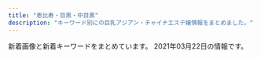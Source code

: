```yaml
---
title: "恵比寿・目黒・中目黒"
description: "キーワード別にの巨乳アジアン・チャイナエステ嬢情報をまとめました。"
---
```


新着画像と新着キーワードをまとめています。
2021年03月22日の情報です。

<DmmAffiliateIns />
<KeywordTable
  shops={
    [
    {
        "img_links": [
            "http://onlyone.tyo.cm/photos/sites/5/2020/02/2020022610121615.jpg",
            "http://onlyone.tyo.cm/photos/sites/5/2019/02/2019022310345266.jpg",
            "http://onlyone.tyo.cm/photos/sites/5/2020/09/2020092510524025.jpg",
            "http://onlyone.tyo.cm/images/top.png",
            "http://onlyone.tyo.cm/photos/sites/5/2019/08/2019082610481667.jpg",
            "http://onlyone.tyo.cm/images/acc3.jpg",
            "http://onlyone.tyo.cm/photos/sites/5/2020/09/2020092510523998.jpg",
            "http://onlyone.tyo.cm/photos/sites/5/2019/11/2019112117013754.jpg",
            "http://onlyone.tyo.cm/photos/sites/5/2019/12/2019121715483135.jpg",
            "http://onlyone.tyo.cm/photos/sites/5/2019/07/201907171609201.jpg",
            "http://onlyone.tyo.cm/photos/sites/5/2018/09/2018092710191274.jpg",
            "http://onlyone.tyo.cm/photos/sites/5/2018/11/2018112110301745.jpg",
            "http://onlyone.tyo.cm/photos/sites/5/2018/03/2018031607430562.jpg",
            "http://onlyone.tyo.cm/photos/sites/5/2020/09/2020090210405221.jpg",
            "http://onlyone.tyo.cm/photos/sites/5/2020/06/2020060815500896.jpg",
            "http://onlyone.tyo.cm/photos/sites/5/2019/07/2019071716092046.jpg",
            "http://onlyone.tyo.cm/photos/sites/5/2017/11/2017112708111797.jpg",
            "http://onlyone.tyo.cm/images/room1.jpg",
            "http://onlyone.tyo.cm/photos/sites/5/2019/01/2019013017371133.jpg",
            "http://onlyone.tyo.cm/photos/sites/5/2018/06/2018062904050630.jpg",
            "http://onlyone.tyo.cm/images/acc1.jpg",
            "http://onlyone.tyo.cm/photos/sites/5/2020/01/2020011413501066.jpg",
            "http://onlyone.tyo.cm/images/new.jpg",
            "http://onlyone.tyo.cm/photos/sites/5/2020/01/2020011412572423.jpg",
            "http://onlyone.tyo.cm/photos/sites/5/2019/06/2019060510472559.jpg",
            "http://onlyone.tyo.cm/photos/sites/5/2019/01/2019011814353078.jpg",
            "http://onlyone.tyo.cm/photos/sites/5/2021/03/2021030316101626.jpg",
            "http://onlyone.tyo.cm/images/room3.jpg",
            "http://onlyone.tyo.cm/photos/sites/5/2018/11/2018110713255310.jpg",
            "http://onlyone.tyo.cm/images/room2.jpg",
            "http://onlyone.tyo.cm/images/line.jpg",
            "http://onlyone.tyo.cm/photos/sites/5/2021/02/202102181024101.jpg",
            "http://onlyone.tyo.cm/photos/sites/5/2018/07/2018071709241386.jpg",
            "http://onlyone.tyo.cm/photos/sites/5/2019/02/2019022310334774.jpg",
            "http://onlyone.tyo.cm/photos/sites/5/2019/11/2019110105153240.jpg",
            "http://onlyone.tyo.cm/images/s_staff.png",
            "http://onlyone.tyo.cm/photos/sites/5/2018/08/2018082407542866.jpg",
            "http://onlyone.tyo.cm/images/acc2.jpg",
            "http://onlyone.tyo.cm/photos/sites/5/2019/05/2019052911352557.jpg",
            "http://onlyone.tyo.cm/photos/sites/5/2019/07/2019070616424775.jpg",
            "http://onlyone.tyo.cm/photos/sites/5/2020/09/2020092617301564.jpg",
            "http://onlyone.tyo.cm/images/room4.jpg",
            "http://onlyone.tyo.cm/photos/sites/5/2021/02/202102201049167.jpg",
            "http://onlyone.tyo.cm/photos/sites/5/2019/12/2019120510353312.jpg",
            "http://onlyone.a1.ies.bz/upload/sites/5/2021/03/2021030316101022.jpg",
            "http://onlyone.tyo.cm/photos/sites/5/2021/02/2021022515094363.jpg",
            "http://onlyone.tyo.cm/photos/sites/5/2019/06/2019060510384975.jpg",
            "http://onlyone.tyo.cm/photos/sites/5/2019/07/2019070711031982.jpg",
            "http://onlyone.tyo.cm/images/acc4.jpg",
            "http://onlyone.tyo.cm/photos/sites/5/2021/02/2021021810240848.jpg",
            "http://onlyone.tyo.cm/photos/sites/5/2019/11/2019110105152849.jpg",
            "http://onlyone.tyo.cm/photos/sites/5/2020/07/2020070215334437.jpg",
            "http://onlyone.tyo.cm/photos/sites/5/2020/01/2020011413500417.jpg",
            "http://onlyone.tyo.cm/photos/sites/5/2020/03/2020031716151746.jpg",
            "http://onlyone.tyo.cm/photos/sites/5/2020/09/2020092510523723.jpg",
            "http://onlyone.tyo.cm/photos/sites/5/2019/03/2019030418403098.jpg",
            "http://onlyone.tyo.cm/photos/sites/5/2020/07/2020070217061815.jpg",
            "http://onlyone.tyo.cm/photos/sites/5/2018/10/201810181432433.jpg",
            "http://onlyone.tyo.cm/photos/sites/5/2019/05/2019050915292562.jpg",
            "http://onlyone.tyo.cm/photos/sites/5/2021/02/2021022216501749.jpg",
            "http://onlyone.tyo.cm/images/s_link.png",
            "http://onlyone.tyo.cm/photos/sites/5/2021/03/2021030316101022.jpg",
            "http://onlyone.tyo.cm/photos/sites/5/2020/05/2020051419324761.jpg",
            "http://onlyone.tyo.cm/photos/sites/5/2018/08/2018080308152252.jpg",
            "http://onlyone.tyo.cm/photos/sites/5/2019/08/2019080815010066.jpg",
            "http://onlyone.tyo.cm/photos/sites/5/2020/09/2020092218541894.jpg"
        ],
        "name": "OnlyOne",
        "keywords": {
            "E": 2,
            "88": 3,
            "85": 8,
            "F": 1,
            "83": 2,
            "84": 1,
            "D": 26,
            "C": 4,
            "87": 6,
            "86": 12
        },
        "station": "JR\u76ee\u9ed2\u99c5\u897f\u53e3",
        "url": "http://onlyone.tyo.cm/"
    },
    {
        "url": "http://www.oasis.esjoho.com/",
        "station": "\u897f\u5c0f\u5c71\u99c5",
        "name": "\u7652\u3057\u5bb6",
        "img_links": [
            "http://www.oasis.esjoho.com/files/001-02.jpg",
            "http://www.oasis.esjoho.com/img/ttl_info.png",
            "http://www.oasis.esjoho.com/img/btn_blog.png",
            "http://www.oasis.esjoho.com/img/btn_side_mobile.jpg",
            "http://www.oasis.esjoho.com/files/002-02.jpg",
            "http://www.oasis.esjoho.com/files/004-02.jpg",
            "http://www.oasis.esjoho.com/files/005-02.jpg",
            "http://www.oasis.esjoho.com/files/005.jpg",
            "http://www.oasis.esjoho.com/img/ttl_news.png",
            "http://www.oasis.esjoho.com/files/001.jpg",
            "http://www.oasis.esjoho.com/files/002.jpg",
            "http://www.oasis.esjoho.com/img/pickup.jpg",
            "http://www.oasis.esjoho.com/files/004.jpg",
            "http://www.oasis.esjoho.com/img/tel.png",
            "http://www.oasis.esjoho.com/img/goback.jpg"
        ],
        "keywords": {
            "87": 4,
            "85": 2,
            "C": 14,
            "86": 2,
            "D": 6
        }
    },
    {
        "img_links": [
            "http://victoria.tyo.cm/photos/sites/13/2019/07/2019070206503156.jpg",
            "http://victoria.tyo.cm/photos/sites/13/2019/04/2019040304024424.jpg",
            "http://victoria.tyo.cm/images/s_staff.png",
            "http://victoria.tyo.cm/photos/sites/13/2018/12/2018122904411765.jpg",
            "http://victoria.tyo.cm/photos/sites/13/2020/02/202002030340133.jpg",
            "http://victoria.tyo.cm/photos/sites/13/2019/10/2019101403232834.jpg",
            "http://victoria.tyo.cm/photos/sites/13/2019/01/2019010506292922.jpg",
            "http://victoria.tyo.cm/photos/sites/13/2018/12/2018122701570616.jpg",
            "http://victoria.tyo.cm/photos/sites/13/2019/12/2019120904521737.jpg",
            "http://victoria.tyo.cm/photos/sites/13/2018/12/2018121502493879.jpg",
            "http://victoria.tyo.cm/photos/sites/13/2019/02/2019022703022355.jpg",
            "http://victoria.tyo.cm/photos/sites/13/2019/12/2019120106181894.jpg",
            "http://victoria.tyo.cm/photos/sites/13/2020/01/2020011205500461.jpg",
            "http://victoria.tyo.cm/photos/sites/13/2019/12/2019120406433710.jpg",
            "http://victoria.tyo.cm/images/top.jpg",
            "http://victoria.tyo.cm/photos/sites/13/2019/10/2019100904082968.jpg",
            "http://victoria.tyo.cm/photos/sites/13/2019/01/2019011103510521.jpg",
            "http://victoria.tyo.cm/images/news.jpg",
            "http://victoria.tyo.cm/images/room2.jpg",
            "http://victoria.tyo.cm/photos/sites/13/2020/02/2020021307433041.jpg",
            "http://victoria.tyo.cm/photos/sites/13/2019/08/2019080607062415.jpg",
            "http://victoria.tyo.cm/images/room1.jpg",
            "http://victoria.tyo.cm/photos/sites/13/2018/12/2018121502493953.jpg",
            "http://victoria.tyo.cm/photos/sites/13/2020/01/2020012005552622.jpg",
            "http://victoria.tyo.cm/photos/sites/13/2021/02/2021021509575615.jpg",
            "http://victoria.tyo.cm/images/room4.jpg",
            "http://victoria.tyo.cm/photos/sites/13/2019/04/2019041807165826.jpg",
            "http://victoria.tyo.cm/photos/sites/13/2020/02/2020020104570910.jpg",
            "http://victoria.tyo.cm/images/pick.jpg",
            "http://victoria.tyo.cm/images/face.jpg",
            "http://victoria.tyo.cm/photos/sites/13/2019/01/2019012509534353.jpg",
            "http://victoria.tyo.cm/photos/sites/13/2018/12/2018121502493814.jpg",
            "http://victoria.tyo.cm/photos/sites/13/2019/02/2019021407162693.jpg",
            "http://victoria.tyo.cm/photos/sites/13/2020/10/2020100803550565.jpg",
            "http://victoria.tyo.cm/photos/sites/13/2019/01/2019010506293526.jpg",
            "http://victoria.tyo.cm/photos/sites/13/2019/05/201905100639429.jpg",
            "http://victoria.tyo.cm/photos/sites/13/2018/12/2018122904422525.jpg",
            "https://www.a-side.com/ad/koko/include/banner/koko_125x125.png",
            "http://victoria.tyo.cm/photos/sites/13/2019/01/2019012509505197.jpg",
            "http://victoria.tyo.cm/images/mobile.jpg",
            "http://victoria.tyo.cm/photos/sites/13/2019/12/2019120904521188.jpg",
            "http://victoria.tyo.cm/photos/sites/13/2020/01/2020011104241542.jpg",
            "http://victoria.tyo.cm/images/room3.jpg",
            "http://victoria.tyo.cm/photos/sites/13/2019/06/2019061005275095.jpg",
            "http://victoria.tyo.cm/photos/sites/13/2020/03/2020031904101259.jpg",
            "http://victoria.tyo.cm/photos/sites/13/2019/01/2019012108071242.jpg",
            "http://victoria.tyo.cm/photos/sites/13/2018/12/2018122701570643.jpg",
            "http://victoria.tyo.cm/photos/sites/13/2018/12/2018121502493847.jpg",
            "http://victoria.tyo.cm/photos/sites/13/2019/02/2019021206543056.jpg",
            "http://victoria.tyo.cm/photos/sites/13/2019/10/2019100904083557.jpg",
            "http://victoria.tyo.cm/photos/sites/13/2020/01/2020012005552181.jpg"
        ],
        "name": "Victoria\u30fb\u30d3\u30af\u30c8\u30ea\u30a2",
        "station": "JR\u76ee\u9ed2\u99c5\u6771\u53e3",
        "url": "http://victoria.tyo.cm/",
        "keywords": {
            "C": 8,
            "83": 8,
            "G": 1,
            "F": 1,
            "E": 3,
            "86": 10,
            "89": 1,
            "82": 2,
            "87": 4,
            "D": 20,
            "85": 7,
            "93": 1
        }
    },
    {
        "name": "With you\u30fb\u30a6\u30a3\u30ba\u30e6\u30fc",
        "keywords": {
            "D": 19,
            "C": 35
        },
        "url": "http://with-you.tyo.cm",
        "station": "JR\u76ee\u9ed2\u99c5\u6771\u53e3",
        "img_links": [
            "http://with-you.tyo.cm/photos/sites/6/2019/11/2019110107573374.jpg",
            "http://with-you.tyo.cm/photos/sites/6/2019/11/2019112214502832.jpg",
            "http://with-you.tyo.cm/photos/sites/6/2019/10/2019102716505124.jpg",
            "http://with-you.tyo.cm/photos/sites/6/2019/12/2019121017051597.jpg",
            "http://with-you.tyo.cm/photos/sites/6/2019/11/2019110107572662.jpg",
            "http://with-you.tyo.cm/photos/sites/6/2019/11/2019112214503286.jpg",
            "http://with-you.tyo.cm/photos/sites/6/2019/11/2019112916080552.jpg",
            "http://with-you.tyo.cm/images/s_recuit.jpg",
            "http://with-you.tyo.cm/photos/sites/6/2019/02/2019021816155116.jpg",
            "http://with-you.tyo.cm/photos/sites/6/2019/11/2019110108002447.jpg",
            "http://with-you.tyo.cm/photos/sites/6/2020/03/2020032714573892.jpg",
            "http://with-you.tyo.cm/images/s_pick.jpg",
            "http://with-you.tyo.cm/photos/sites/6/2019/02/2019021818395644.jpg",
            "http://with-you.tyo.cm/images/s_news.jpg",
            "http://with-you.tyo.cm/images/top.png",
            "http://with-you.tyo.cm/photos/sites/6/2020/06/2020061515330329.jpg",
            "http://with-you.tyo.cm/photos/sites/6/2019/06/2019060510455732.jpg",
            "http://with-you.tyo.cm/images/s_link.jpg",
            "http://with-you.tyo.cm/photos/sites/6/2019/11/2019110606012817.jpg",
            "http://with-you.tyo.cm/photos/sites/6/2019/11/2019112916075124.jpg",
            "http://hanamizuki2.a1.ies.bz/upload/sites/6/2021/02/2021022216380216.jpg",
            "http://with-you.tyo.cm/photos/sites/6/2019/12/2019121914290846.jpg",
            "http://with-you.tyo.cm/photos/sites/6/2019/11/2019112517122617.jpg",
            "http://with-you.tyo.cm/photos/sites/6/2019/11/2019111915264240.jpg",
            "http://with-you.tyo.cm/photos/sites/6/2020/06/2020061515324852.jpg",
            "http://with-you.tyo.cm/photos/sites/6/2019/02/2019021816145119.jpg",
            "http://with-you.tyo.cm/photos/sites/6/2019/11/2019110108001772.jpg",
            "http://with-you.tyo.cm/photos/sites/6/2020/09/2020092511214697.jpg",
            "http://with-you.tyo.cm/photos/sites/6/2020/03/2020032714542799.jpg",
            "http://with-you.tyo.cm/photos/sites/6/2019/12/2019121017051599.jpg",
            "http://with-you.tyo.cm/photos/sites/6/2019/02/2019021818404723.jpg",
            "http://with-you.tyo.cm/images/s_staff.jpg",
            "http://with-you.tyo.cm/photos/sites/6/2019/12/2019121914290210.jpg",
            "http://with-you.tyo.cm/photos/sites/6/2021/02/2021022216380216.jpg",
            "http://with-you.tyo.cm/photos/sites/6/2019/11/2019112517121980.jpg",
            "http://with-you.tyo.cm/photos/sites/6/2019/11/2019112916075813.jpg",
            "http://with-you.tyo.cm/photos/sites/6/2019/11/2019110806175734.jpg",
            "http://with-you.tyo.cm/photos/sites/6/2019/03/2019030615474648.jpg",
            "http://with-you.tyo.cm/photos/sites/6/2019/11/2019111915264046.jpg",
            "http://with-you.tyo.cm/photos/sites/6/2019/11/2019110806175615.jpg",
            "http://with-you.tyo.cm/photos/sites/6/2019/10/2019102716505281.jpg"
        ]
    },
    {
        "img_links": [
            "http://www.himawari-aroma.xyz/images/psd/off.jpg",
            "http://www.himawari-aroma.xyz/images/sys.jpg",
            "http://www.himawari-aroma.xyz/images/staff/3/mayu.png",
            "http://www.himawari-aroma.xyz/images/shop/4/1.jpg",
            "http://www.himawari-aroma.xyz/images/shop/4/2.jpg",
            "http://www.himawari-aroma.xyz/images/staff/3/ami.png",
            "http://www.himawari-aroma.xyz/images/13.png",
            "http://www.himawari-aroma.xyz/images/shop/1.png"
        ],
        "keywords": {},
        "url": "http://www.himawari-aroma.xyz/",
        "name": "\u3072\u307e\u308f\u308a",
        "station": "JR\u6075\u6bd4\u5bff\u99c5\u897f\u53e3"
    },
    {
        "name": "Angel-\u30a8\u30f3\u30b8\u30a7\u30eb-",
        "url": "http://angel.jpn.cm/",
        "station": "JR\u76ee\u9ed2\u99c5\u6771\u53e3",
        "keywords": {
            "E": 4,
            "85": 4,
            "84": 3,
            "F": 1,
            "C": 41,
            "88": 3,
            "87": 3,
            "89": 3,
            "86": 9,
            "90": 1,
            "D": 26
        },
        "img_links": [
            "http://angel.jpn.cm/photos/sites/3/2021/02/2021022516024747.jpg",
            "http://angel.jpn.cm/photos/sites/3/2020/06/2020061515170635.jpg",
            "http://angel.jpn.cm/photos/sites/3/2016/08/staff2.jpg",
            "http://angel.jpn.cm/photos/sites/3/2017/12/2017122705371661.jpg",
            "http://angel.jpn.cm/photos/sites/3/2019/11/201911181407260.jpg",
            "http://angel.jpn.cm/photos/sites/3/2016/08/staff37.jpg",
            "http://angel.jpn.cm/photos/sites/3/2016/08/staff25.jpg",
            "http://angel.jpn.cm/photos/sites/3/2017/03/2.jpg",
            "http://angel.jpn.cm/photos/sites/3/2018/06/2018062105525655.jpg",
            "http://angel.jpn.cm/photos/sites/3/2019/07/2019071016030711.jpg",
            "http://angel.jpn.cm/images/mobile.jpg",
            "http://angel.jpn.cm/photos/sites/3/2016/08/staff29.jpg",
            "http://angel.jpn.cm/photos/sites/3/2017/11/2017112010234266.jpg",
            "http://angel.jpn.cm/images/room2.jpg",
            "http://angel.jpn.cm/images/room4.jpg",
            "http://angel.jpn.cm/photos/sites/3/2019/10/2019100910242499.jpg",
            "http://angel.jpn.cm/photos/sites/3/2016/10/staff01a.jpg",
            "http://angel.jpn.cm/images/room6.jpg",
            "http://angel.jpn.cm/images/s_pick.png",
            "http://angel.jpn.cm/photos/sites/3/2019/07/2019071213431954.jpg",
            "http://angel.jpn.cm/photos/sites/3/2016/09/staff40.jpg",
            "http://angel.jpn.cm/photos/sites/3/2018/09/2018091001155585.jpg",
            "http://angel.jpn.cm/photos/sites/3/2017/05/8.jpg",
            "http://angel.jpn.cm/photos/sites/3/2016/10/staff41.jpg",
            "http://angel.jpn.cm/photos/sites/3/2016/08/staff22.jpg",
            "http://angel.jpn.cm/photos/sites/3/2016/08/staff37a.jpg",
            "http://angel.jpn.cm/images/room3.jpg",
            "http://angel.jpn.cm/photos/sites/3/2016/09/72670992207769698.jpg",
            "http://angel.jpn.cm/photos/sites/3/2016/08/staff11.jpg",
            "http://angel.jpn.cm/photos/sites/3/2018/06/2018061601280885.jpg",
            "http://angel.jpn.cm/photos/sites/3/2016/08/staff25a.jpg",
            "http://angel.jpn.cm/images/s_staff.png",
            "http://angel.jpn.cm/photos/sites/3/2016/08/staff24.jpg",
            "http://angel.jpn.cm/photos/sites/3/2017/04/1.jpg",
            "http://angel.jpn.cm/photos/sites/3/2016/08/staff7.jpg",
            "http://angel.jpn.cm/photos/sites/3/2016/08/staff3.jpg",
            "http://angel.jpn.cm/photos/sites/3/2017/01/1.jpg",
            "http://angel.jpn.cm/photos/sites/3/2016/08/staff4a.jpg",
            "http://angel.jpn.cm/photos/sites/3/2016/08/staff39.jpg",
            "http://angel.jpn.cm/photos/sites/3/2016/08/staff4.jpg",
            "http://angel.jpn.cm/images/girl-z1.jpg",
            "http://angel.jpn.cm/photos/sites/3/2019/12/2019122718552430.jpg",
            "http://angel.jpn.cm/photos/sites/3/2017/11/201711280608539.jpg",
            "http://angel.jpn.cm/photos/sites/3/2016/08/staff35.jpg",
            "http://angel.jpn.cm/photos/sites/3/2016/08/staff5.jpg",
            "http://angel.jpn.cm/photos/sites/3/2016/08/staff28a.jpg",
            "http://angel.jpn.cm/photos/sites/3/2017/12/201712270537317.jpg",
            "http://angel.jpn.cm/images/top02.jpg",
            "http://angel.jpn.cm/photos/sites/3/2016/08/staff2a.jpg",
            "http://angel.jpn.cm/images/room1.jpg",
            "http://angel.jpn.cm/images/top01.jpg",
            "http://angel.jpn.cm/photos/sites/3/2019/12/2019122718552333.jpg",
            "http://angel.jpn.cm/photos/sites/3/2018/11/201811011331167.jpg",
            "http://angel.jpn.cm/images/s_mobile.png",
            "http://angel.jpn.cm/photos/sites/3/2019/06/2019060510404179.jpg",
            "http://angel.jpn.cm/images/girl-z2.jpg",
            "http://angel.jpn.cm/photos/sites/3/2016/08/staff36h.jpg",
            "http://angel.jpn.cm/photos/sites/3/2016/08/staff14.jpg",
            "http://angel.jpn.cm/photos/sites/3/2016/08/staff3a.jpg",
            "http://angel.jpn.cm/images/room5.jpg",
            "http://angel.jpn.cm/photos/sites/3/2016/08/staff28.jpg",
            "http://angel.jpn.cm/photos/sites/3/2016/08/staff8a.jpg",
            "http://angel.jpn.cm/photos/sites/3/2016/08/staff23.jpg",
            "http://angel.jpn.cm/images/s_link.png",
            "http://angel.jpn.cm/photos/sites/3/2016/08/staff21a.jpg",
            "http://angel.jpn.cm/photos/sites/3/2018/06/2018061505064251.jpg",
            "http://angel.jpn.cm/photos/sites/3/2021/02/2021021714005240.jpg",
            "http://angel.jpn.cm/photos/sites/3/2016/08/staff38.jpg",
            "http://angel.jpn.cm/photos/sites/3/2018/06/2018061505064271.jpg",
            "http://angel.jpn.cm/images/info.jpg",
            "http://angel.jpn.cm/images/s_news.png",
            "http://angel.jpn.cm/images/room7.jpg",
            "http://angel.jpn.cm/photos/sites/3/2019/06/201906051042276.jpg",
            "http://angel.jpn.cm/photos/sites/3/2016/08/staff5a.jpg",
            "http://angel.jpn.cm/images/nbj3.jpg",
            "http://angel.jpn.cm/photos/sites/3/2020/09/2020092511154515.jpg",
            "http://cdn.dino-es.com/images/logo/150x40DinoEs.png",
            "http://angel.jpn.cm/photos/sites/3/2016/08/staff21.jpg",
            "http://angel.jpn.cm/photos/sites/3/2016/10/staff01.jpg",
            "http://angel.jpn.cm/photos/sites/3/2019/12/2019122718552413.jpg",
            "http://angel.jpn.cm/photos/sites/3/2016/08/staff8.jpg",
            "http://angel.jpn.cm/photos/sites/3/2016/08/staff36g.jpg",
            "http://angel.jpn.cm/photos/sites/3/2019/11/2019111814073465.jpg"
        ]
    },
    {
        "name": "\u6d77\u8cca\u8239",
        "url": "http://kaizokusen.jpn.mn/",
        "station": "\u4e2d\u76ee\u9ed2\u99c5\u5357\u6539\u672d\u897f\u53e3",
        "keywords": {
            "E": 26,
            "83": 7,
            "87": 30,
            "84": 2,
            "85": 27,
            "86": 31,
            "D": 77,
            "C": 44,
            "88": 9
        },
        "img_links": [
            "http://kaizokusen.jpn.mn/images/mobile.jpg",
            "http://kaizokusen.jpn.mn/photos/sites/31/2020/12/2020120801390122.jpg",
            "http://kaizokusen.jpn.mn/photos/sites/31/2019/01/2019012803255272.jpg",
            "http://kaizokusen.jpn.mn/photos/sites/31/2019/06/2019060402255852.jpg",
            "http://kaizokusen.jpn.mn/photos/sites/31/2019/02/2019022801560094.jpg",
            "http://kaizokusen.jpn.mn/images/s_link.png",
            "http://kaizokusen.jpn.mn/photos/sites/31/2019/11/2019111410352979.jpg",
            "http://kaizokusen.jpn.mn/photos/sites/31/2020/06/2020061302013959.jpg",
            "http://kaizokusen.jpn.mn/photos/sites/31/2019/03/2019032601332117.jpg",
            "http://kaizokusen.jpn.mn/photos/sites/31/2018/12/2018122706404758.jpg",
            "http://kaizokusen.jpn.mn/photos/sites/31/2020/06/2020061305220545.jpg",
            "http://kaizokusen.jpn.mn/images/news_bj3.jpg",
            "http://kaizokusen.jpn.mn/photos/sites/31/2020/06/2020062208015349.jpg",
            "http://kaizokusen.jpn.mn/images/s_pick.png",
            "http://kaizokusen.jpn.mn/photos/sites/31/2020/06/2020060409294464.jpg",
            "http://kaizokusen.jpn.mn/photos/sites/31/2020/04/2020042207290081.jpg",
            "http://kaizokusen.jpn.mn/photos/sites/31/2021/03/202103220145503.jpg",
            "http://kaizokusen.jpn.mn/photos/sites/31/2019/05/2019051702252726.jpg",
            "http://kaizokusen.jpn.mn/photos/sites/31/2019/11/2019111401215721.jpg",
            "http://kaizokusen.jpn.mn/photos/sites/31/2019/06/2019061406003197.jpg",
            "http://kaizokusen.jpn.mn/photos/sites/31/2020/03/2020031402334084.jpg",
            "http://kaizokusen.jpn.mn/photos/sites/31/2020/01/2020011609085443.jpg",
            "http://kaizokusen.jpn.mn/photos/sites/31/2019/12/201912200917482.jpg",
            "http://kaizokusen.jpn.mn/photos/sites/31/2019/02/2019021410470448.jpg",
            "http://kaizokusen.jpn.mn/photos/sites/31/2020/08/2020082411195272.jpg",
            "http://kaizokusen.jpn.mn/photos/sites/31/2020/05/2020051510144982.jpg",
            "http://kaizokusen.jpn.mn/images/top.jpg",
            "http://kaizokusen.jpn.mn/photos/sites/31/2020/03/2020030801205388.jpg",
            "http://kaizokusen.jpn.mn/photos/sites/31/2020/01/2020010602051995.jpg",
            "http://kaizokusen.jpn.mn/images/end.png",
            "http://kaizokusen.jpn.mn/images/s_contact.jpg",
            "http://kaizokusen.jpn.mn/photos/sites/31/2019/09/2019092905302643.jpg",
            "http://kaizokusen.jpn.mn/photos/sites/31/2019/06/2019060402255271.jpg",
            "http://kaizokusen.jpn.mn/photos/sites/31/2019/06/2019061406003081.jpg",
            "http://kaizokusen.jpn.mn/images/s_news.jpg",
            "http://kaizokusen.jpn.mn/photos/sites/31/2019/01/2019010309225534.jpg",
            "http://kaizokusen.jpn.mn/images/headline.jpg",
            "http://kaizokusen.jpn.mn/photos/sites/31/2018/12/2018121710580889.jpg",
            "http://kaizokusen.jpn.mn/images/news_bj1.jpg",
            "http://kaizokusen.jpn.mn/photos/sites/31/2019/12/2019121904244431.jpg",
            "http://kaizokusen.jpn.mn/photos/sites/31/2019/12/2019122806012497.jpg",
            "http://kaizokusen.jpn.mn/photos/sites/31/2019/11/2019112102290816.jpg",
            "http://kaizokusen.jpn.mn/photos/sites/31/2019/01/201901130238317.jpg",
            "http://kaizokusen.jpn.mn/photos/sites/31/2019/09/2019091102140786.jpg",
            "http://kaizokusen.jpn.mn/images/news04.jpg",
            "http://kaizokusen.jpn.mn/photos/sites/31/2019/04/2019040301572848.jpg",
            "http://kaizokusen.jpn.mn/photos/sites/31/2018/07/2018070912312985.jpg",
            "http://kaizokusen.jpn.mn/photos/sites/31/2020/11/2020112103070699.jpg",
            "http://kaizokusen.jpn.mn/images/news03.jpg",
            "http://kaizokusen.jpn.mn/photos/sites/31/2020/02/2020022107354732.jpg",
            "http://kaizokusen.jpn.mn/images/s_staff.png",
            "http://kaizokusen.jpn.mn/photos/sites/31/2019/03/2019032710574970.jpg",
            "http://kaizokusen.jpn.mn/photos/sites/31/2020/08/2020080301195061.jpg",
            "http://kaizokusen.jpn.mn/photos/sites/31/2020/02/202002070127147.jpg"
        ]
    },
    {
        "name": "\u7f8e\u9b54\u5973",
        "img_links": [
            "http://bimajo-massage.work/sp/img/p-7.jpg",
            "http://bimajo-massage.work/sp/img/t-s.jpg",
            "http://bimajo-massage.work/sp/img/cam.jpg",
            "http://bimajo-massage.work/sp/img/acc2.jpg",
            "http://bimajo-massage.work/sp/img/add.jpg",
            "http://bimajo-massage.work/sp/img/st7.jpg",
            "http://bimajo-massage.work/img/body-.png",
            "http://bimajo-massage.work/sp/img/pic.jpg",
            "http://bimajo-massage.work/img/xmas.png",
            "http://bimajo-massage.work/sp/img/t-o.jpg",
            "http://bimajo-massage.work/sp/img/time.jpg",
            "http://bimajo-massage.work/sp/img/tit.jpg",
            "http://bimajo-massage.work/img/acc1.jpg",
            "http://bimajo-massage.work/sp/img/pc.jpg",
            "http://bimajo-massage.work/img/mo.png",
            "http://bimajo-massage.work/img/sta5.jpg",
            "http://bimajo-massage.work/sp/img/t-a.jpg",
            "http://bimajo-massage.work/sp/img/tel.jpg",
            "http://bimajo-massage.work/sp/img/p-6.jpg",
            "http://bimajo-massage.work/img/sta6.jpg",
            "http://bimajo-massage.work/sp/img/acc1.jpg",
            "http://bimajo-massage.work/sp/img/sys.jpg",
            "http://bimajo-massage.work/img/sta7.jpg",
            "http://bimajo-massage.work/img/acc2.jpg",
            "http://bimajo-massage.work/sp/img/botton.jpg",
            "http://bimajo-massage.work/sp/img/st6.jpg",
            "http://bimajo-massage.work/img/st1.jpg",
            "http://bimajo-massage.work/img/st6.jpg",
            "http://bimajo-massage.work/img/pic.png",
            "http://bimajo-massage.work/img/bottom.png",
            "http://bimajo-massage.work/sp/img/st1.jpg",
            "http://bimajo-massage.work/sp/img/p-5.jpg",
            "http://bimajo-massage.work/sp/img/st5.jpg",
            "http://bimajo-massage.work/sp/img/info.jpg",
            "http://bimajo-massage.work/sp/img/t-r.jpg",
            "http://bimajo-massage.work/img/st7.jpg",
            "http://bimajo-massage.work/img/st5.jpg",
            "http://bimajo-massage.work/sp/img/t-t.jpg",
            "http://bimajo-massage.work/img/sta1.jpg"
        ],
        "station": "JR\u6075\u6bd4\u5bff\u99c5\u897f\u53e3",
        "url": "http://bimajo-massage.work/",
        "keywords": {
            "D": 24,
            "86": 12,
            "88": 2,
            "85": 13,
            "87": 12,
            "E": 2,
            "C": 13
        }
    },
    {
        "keywords": {},
        "img_links": [],
        "url": "http://relacute.tyo.cm/",
        "station": "JR\u76ee\u9ed2\u99c5\u6771\u53e3",
        "name": "RelaCute \u30ea\u30e9\u30ad\u30e5\u30fc\u30c8"
    },
    {
        "img_links": [
            "http://meguro-babel.com/girl/19.jpg",
            "http://meguro-babel.com/topics/img/145-1.jpg",
            "http://meguro-babel.com/girl/6.jpg",
            "http://meguro-babel.com/topics/img/151-1.jpg",
            "http://meguro-babel.com/images/topimg4.jpg",
            "http://meguro-babel.com/girl/3.jpg",
            "http://meguro-babel.com/girl/24.jpg",
            "http://meguro-babel.com/images/room/photo02.jpg",
            "http://meguro-babel.com/images/qr.jpg",
            "http://meguro-babel.com/girl/10.jpg",
            "http://meguro-babel.com/topics/img/142-1.jpg",
            "http://meguro-babel.com/girl/13.jpg",
            "http://meguro-babel.com/girl/2.jpg",
            "http://meguro-babel.com/topics/img/156-1.jpg",
            "http://meguro-babel.com/girl/4.jpg",
            "http://meguro-babel.com/girl/9.jpg",
            "http://meguro-babel.com/topics/img/150-1.jpg",
            "http://meguro-babel.com/images/room/photo01.jpg",
            "http://meguro-babel.com/images/room/photo04.jpg",
            "http://meguro-babel.com/girl/8.jpg",
            "http://meguro-babel.com/girl/1.jpg",
            "http://meguro-babel.com/images/img_1.jpg",
            "http://meguro-babel.com/images/room/photo03.jpg",
            "http://meguro-babel.com/topics/img/155-1.jpg",
            "http://meguro-babel.com/girl/7.jpg",
            "http://meguro-babel.com/girl/21.jpg",
            "http://meguro-babel.com/girl/15.jpg",
            "http://meguro-babel.com/topics/img/129-1.jpg",
            "http://meguro-babel.com/girl/5.jpg",
            "http://meguro-babel.com/girl/11.jpg"
        ],
        "keywords": {},
        "url": "http://meguro-babel.com/",
        "name": "\u30d0\u30d9\u30eb",
        "station": "JR\u76ee\u9ed2\u99c5\u6771\u53e3"
    },
    {
        "name": "\u30c8\u30f3\u30c8\u30f3",
        "station": "JR\u6075\u6bd4\u5bff\u99c5\u897f\u53e3",
        "img_links": [
            "http://hi-msg.com/tonton/images/r3.jpg",
            "http://hi-msg.com/tonton/images/an_5_01.jpg",
            "http://hi-msg.com/tonton/images/r2.jpg",
            "http://hi-msg.com/tonton/images/fbb.jpg",
            "http://hi-msg.com/tonton/images/an_5_02.jpg",
            "http://hi-msg.com/tonton/images/eve1.png",
            "http://hi-msg.com/tonton/images/staff_images/st2.jpg",
            "http://hi-msg.com/tonton/images/an_2_01.jpg",
            "http://hi-msg.com/tonton/images/r4.jpg",
            "http://hi-msg.com/tonton/images/index-1.jpg",
            "http://hi-msg.com/tonton/images/sys1.jpg",
            "http://hi-msg.com/tonton/images/qr.jpg",
            "http://hi-msg.com/tonton/images/slider/slide2.png",
            "http://hi-msg.com/tonton/images/index-2.jpg",
            "http://hi-msg.com/tonton/images/an_6_01.jpg",
            "http://hi-msg.com/tonton/images/slider/slide1.png",
            "http://hi-msg.com/tonton/images/staff_images/st3.jpg",
            "http://hi-msg.com/tonton/images/staff_images/sl.png",
            "http://hi-msg.com/tonton/images/r1.jpg",
            "http://hi-msg.com/tonton/images/an_2_02.jpg",
            "http://hi-msg.com/tonton/images/an_6_02.jpg",
            "http://hi-msg.com/tonton/images/an_4_01.jpg",
            "http://hi-msg.com/tonton/images/slider/slide1s.png",
            "http://hi-msg.com/tonton/images/slider/slide3.png",
            "http://hi-msg.com/tonton/images/slider/slide2s.png",
            "http://hi-msg.com/tonton/images/an_1_02.jpg",
            "http://hi-msg.com/tonton/images/staff_images/st1.jpg",
            "http://hi-msg.com/tonton/images/an_3_02.jpg",
            "http://hi-msg.com/tonton/images/staff_images/st4.jpg",
            "http://hi-msg.com/tonton/images/slider/slide3s.png",
            "http://hi-msg.com/tonton/images/an_3_01.jpg",
            "http://hi-msg.com/tonton/images/staff_images/st5.jpg",
            "http://hi-msg.com/tonton/images/an_4_02.jpg",
            "http://hi-msg.com/tonton/images/an_1_01.jpg",
            "http://hi-msg.com/tonton/images/index_01.jpg"
        ],
        "url": "http://hi-msg.com/tonton/",
        "keywords": {
            "D": 19,
            "E": 5,
            "85": 7,
            "83": 7,
            "C": 7,
            "86": 17
        }
    },
    {
        "keywords": {
            "89": 18,
            "D": 141,
            "87": 78,
            "82": 18,
            "83": 39,
            "C": 138,
            "85": 123,
            "E": 57,
            "86": 60
        },
        "img_links": [
            "http://fiji-resort.ests.jp/photos/sites/30/2019/05/2019050215480292.jpg",
            "http://fiji-resort.ests.jp/images/line.png",
            "http://fiji-resort.ests.jp/photos/sites/30/2019/03/2019031518525662.jpg",
            "http://fiji-resort.ests.jp/images/s_topics.png",
            "http://fiji-resort.ests.jp/images/access04.jpg",
            "http://fiji-resort.ests.jp/images/access03.jpg",
            "http://fiji-resort.ests.jp/photos/sites/30/2019/12/2019121110440091.jpg",
            "http://fiji-resort.ests.jp/photos/sites/30/2019/04/2019042017525677.jpg",
            "http://fiji-resort.ests.jp/photos/sites/30/2019/09/2019092914334514.jpg",
            "http://fiji-resort.ests.jp/images/topics_bj3.png",
            "http://fiji-resort.ests.jp/photos/sites/30/2020/02/2020022116402274.jpg",
            "http://fiji-resort.ests.jp/images/access02.jpg",
            "http://fiji-resort.ests.jp/images/mobile.png",
            "http://fiji-resort.ests.jp/photos/sites/30/2019/06/2019061411123068.jpg",
            "http://fiji-resort.ests.jp/images/end.png",
            "http://fiji-resort.ests.jp/images/top.png",
            "http://fiji-resort.ests.jp/photos/sites/30/2018/09/2018091301234543.jpg",
            "http://fiji-resort.ests.jp/photos/sites/30/2019/05/2019050215480157.jpg",
            "http://fiji-resort.ests.jp/images/s_link.png",
            "http://fiji-resort.ests.jp/photos/sites/30/2018/11/2018110510493422.jpg",
            "http://fiji-resort.ests.jp/images/access01.jpg",
            "http://fiji-resort.ests.jp/photos/sites/30/2019/05/2019050215480138.jpg",
            "http://fiji-resort.ests.jp/photos/sites/30/2018/11/2018110510493920.jpg",
            "http://fiji-resort.ests.jp/photos/sites/30/2019/06/2019060610451514.jpg",
            "http://fiji-resort.ests.jp/photos/sites/30/2019/11/2019110909384037.jpg",
            "http://fiji-resort.ests.jp/photos/sites/30/2019/03/2019033011105316.jpg",
            "http://fiji-resort.ests.jp/photos/sites/30/2019/03/2019033011081995.jpg",
            "http://fiji-resort.ests.jp/images/access06.jpg",
            "http://fiji-resort.ests.jp/photos/sites/30/2018/09/2018091916161390.jpg",
            "http://fiji-resort.ests.jp/images/s_staff.png",
            "http://fiji-resort.ests.jp/images/access05.jpg",
            "http://fiji-resort.ests.jp/photos/sites/30/2018/06/2018061511340989.jpg"
        ],
        "url": "http://fiji-resort.ests.jp/",
        "station": "\u4e2d\u76ee\u9ed2\u99c5\u897f\u53e3",
        "name": "\u30d5\u30a3\u30b8\u30fc\u30ea\u30be\u30fc\u30c8"
    },
    {
        "station": "JR\u76ee\u9ed2\u99c5\u6771\u53e3",
        "img_links": [
            "http://kintsuki.este88.com/gals/yuyu1.jpg",
            "http://kintsuki.este88.com/images/r01.jpg",
            "http://kintsuki.este88.com/gals/kana1.jpg",
            "http://kintsuki.este88.com/images/ph1.jpg",
            "http://kintsuki.este88.com/gals/rina1.jpg",
            "http://kintsuki.este88.com/gals/rei1.jpg",
            "http://kintsuki.este88.com/gals/momo1.jpg",
            "http://kintsuki.este88.com/images/r02.jpg",
            "http://kintsuki.este88.com/gals/koyuki1.jpg",
            "http://kintsuki.este88.com/gals/kaori1.jpg",
            "http://kintsuki.este88.com/gals/mika1.jpg",
            "http://kintsuki.este88.com/images/r04.jpg",
            "http://kintsuki.este88.com/gals/kixyoko1.jpg"
        ],
        "keywords": {},
        "url": "http://kintsuki.este88.com/",
        "name": "\u91d1\u306e\u6708"
    },
    {
        "url": "http://nakamegurofun.com/",
        "img_links": [
            "http://nakamegurofun.com/images/main_top.png",
            "http://nakamegurofun.com/files/007-020964.jpg",
            "http://nakamegurofun.com/files/007fa9d.jpg",
            "http://nakamegurofun.com/files/0084f22.jpg",
            "http://nakamegurofun.com/images/s2.jpg",
            "http://nakamegurofun.com/files/0074f22.jpg",
            "http://nakamegurofun.com/files/0060964.jpg",
            "http://nakamegurofun.com/images/zi_massage.png",
            "http://nakamegurofun.com/files/005-030964.jpg",
            "http://nakamegurofun.com/files/0024f22.jpg",
            "http://nakamegurofun.com/images/shop/shop04.jpg",
            "http://nakamegurofun.com/files/0070964.jpg",
            "http://nakamegurofun.com/files/006-020964.jpg",
            "http://nakamegurofun.com/files/006-030964.jpg",
            "http://nakamegurofun.com/files/0064f22.jpg",
            "http://nakamegurofun.com/files/0054f22.jpg",
            "http://nakamegurofun.com/files/0030964.jpg",
            "http://nakamegurofun.com/files/007-030964.jpg",
            "http://nakamegurofun.com/images/shop/shop01.jpg",
            "http://nakamegurofun.com/files/008fa9d.jpg",
            "http://nakamegurofun.com/files/0080964.jpg",
            "http://nakamegurofun.com/images/tel.png",
            "http://nakamegurofun.com/images/s1.jpg",
            "http://nakamegurofun.com/images/xian.png",
            "http://nakamegurofun.com/files/003-020964.jpg",
            "http://nakamegurofun.com/images/service91a6.png",
            "http://nakamegurofun.com/files/005fa9d.jpg",
            "http://nakamegurofun.com/files/002fa9d.jpg",
            "http://nakamegurofun.com/files/0050964.jpg",
            "http://nakamegurofun.com/files/003-030964.jpg",
            "http://nakamegurofun.com/files/002-030964.jpg",
            "http://nakamegurofun.com/images/s3.jpg",
            "http://nakamegurofun.com/files/005-020964.jpg",
            "http://nakamegurofun.com/images/s5.jpg",
            "http://nakamegurofun.com/files/003fa9d.jpg",
            "http://nakamegurofun.com/images/shop/shop03.jpg",
            "http://nakamegurofun.com/images/zi_staff.png",
            "http://nakamegurofun.com/files/006fa9d.jpg",
            "http://nakamegurofun.com/files/008-020964.jpg",
            "http://nakamegurofun.com/files/008-030964.jpg",
            "http://nakamegurofun.com/files/0020964.jpg",
            "http://nakamegurofun.com/files/002-020964.jpg",
            "http://nakamegurofun.com/images/s4.jpg",
            "http://nakamegurofun.com/images/infotiao1.jpg",
            "http://nakamegurofun.com/images/main_bottom.png",
            "http://nakamegurofun.com/images/shop/shop02.jpg",
            "http://nakamegurofun.com/files/0034f22.jpg"
        ],
        "name": "Flower \uff5e\u30d5\u30e9\u30ef\u30fc\uff5e",
        "station": "\u4e2d\u76ee\u9ed2\u99c5\u897f\u53e3",
        "keywords": {
            "D": 5,
            "88": 1,
            "87": 4,
            "C": 1,
            "85": 1
        }
    }
]
}
/>
<DmmAffiliateScript />
